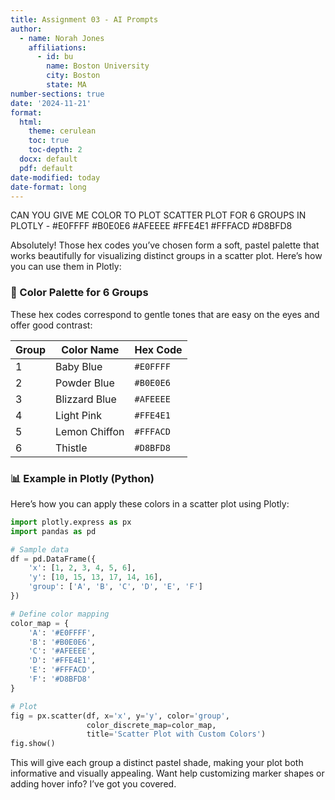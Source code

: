 ```yaml
---
title: Assignment 03 - AI Prompts
author:
  - name: Norah Jones
    affiliations:
      - id: bu
        name: Boston University
        city: Boston
        state: MA
number-sections: true
date: '2024-11-21'
format:
  html:
    theme: cerulean
    toc: true
    toc-depth: 2
  docx: default
  pdf: default  
date-modified: today
date-format: long
---
```



:::{.callout-important}
CAN YOU GIVE ME COLOR TO PLOT SCATTER PLOT FOR 6 GROUPS IN PLOTLY - #E0FFFF #B0E0E6 #AFEEEE #FFE4E1 #FFFACD #D8BFD8
:::

:::{.callout-tip}
Absolutely! Those hex codes you've chosen form a soft, pastel palette that works beautifully for visualizing distinct groups in a scatter plot. Here's how you can use them in Plotly:

### 🎨 Color Palette for 6 Groups
These hex codes correspond to gentle tones that are easy on the eyes and offer good contrast:

| Group | Color Name       | Hex Code  |
|-------|------------------|-----------|
| 1     | Baby Blue        | `#E0FFFF` |
| 2     | Powder Blue      | `#B0E0E6` |
| 3     | Blizzard Blue    | `#AFEEEE` |
| 4     | Light Pink       | `#FFE4E1` |
| 5     | Lemon Chiffon    | `#FFFACD` |
| 6     | Thistle          | `#D8BFD8` |

### 📊 Example in Plotly (Python)
Here’s how you can apply these colors in a scatter plot using Plotly:

```python
import plotly.express as px
import pandas as pd

# Sample data
df = pd.DataFrame({
    'x': [1, 2, 3, 4, 5, 6],
    'y': [10, 15, 13, 17, 14, 16],
    'group': ['A', 'B', 'C', 'D', 'E', 'F']
})

# Define color mapping
color_map = {
    'A': '#E0FFFF',
    'B': '#B0E0E6',
    'C': '#AFEEEE',
    'D': '#FFE4E1',
    'E': '#FFFACD',
    'F': '#D8BFD8'
}

# Plot
fig = px.scatter(df, x='x', y='y', color='group',
                 color_discrete_map=color_map,
                 title='Scatter Plot with Custom Colors')
fig.show()
```

This will give each group a distinct pastel shade, making your plot both informative and visually appealing. Want help customizing marker shapes or adding hover info? I’ve got you covered.
:::